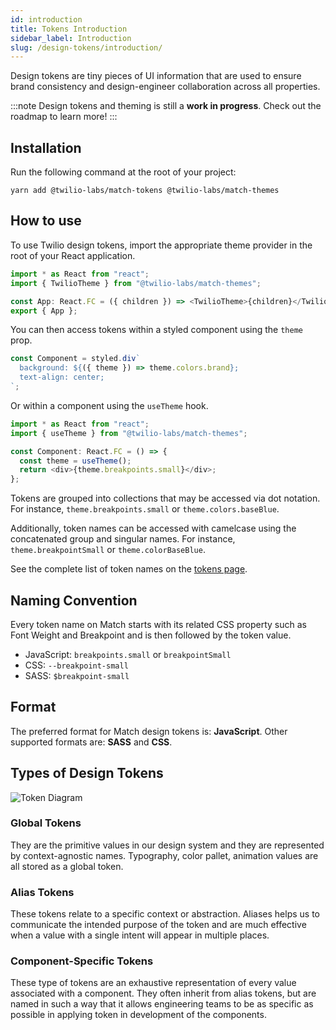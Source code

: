 ```yaml
---
id: introduction
title: Tokens Introduction
sidebar_label: Introduction
slug: /design-tokens/introduction/
---
```


Design tokens are tiny pieces of UI information that are used to ensure brand
consistency and design-engineer collaboration across all properties.

:::note
Design tokens and theming is still a **work in progress**. Check out the roadmap to learn more!
:::

## Installation

Run the following command at the root of your project:

```
yarn add @twilio-labs/match-tokens @twilio-labs/match-themes
```

## How to use

To use Twilio design tokens, import the appropriate theme provider in the root of your React application.

```typescript
import * as React from "react";
import { TwilioTheme } from "@twilio-labs/match-themes";

const App: React.FC = ({ children }) => <TwilioTheme>{children}</TwilioTheme>;
export { App };
```

You can then access tokens within a styled component using the `theme` prop.

```typescript
const Component = styled.div`
  background: ${({ theme }) => theme.colors.brand};
  text-align: center;
`;
```

Or within a component using the `useTheme` hook.

```typescript
import * as React from "react";
import { useTheme } from "@twilio-labs/match-themes";

const Component: React.FC = () => {
  const theme = useTheme();
  return <div>{theme.breakpoints.small}</div>;
};
```

Tokens are grouped into collections that may be accessed via dot notation. For instance, `theme.breakpoints.small` or `theme.colors.baseBlue`.

Additionally, token names can be accessed with camelcase using the concatenated group and singular names. For instance, `theme.breakpointSmall` or `theme.colorBaseBlue`.

See the complete list of token names on the [tokens page](./tokens.mdx).

## Naming Convention

Every token name on Match starts with its related CSS property such as Font Weight and Breakpoint and is then followed by the token value.

- JavaScript: `breakpoints.small` or `breakpointSmall`
- CSS: `--breakpoint-small`
- SASS: `$breakpoint-small`

## Format

The preferred format for Match design tokens is: **JavaScript**. Other supported formats are: **SASS** and **CSS**.

## Types of Design Tokens

![Token Diagram](tokens.png)

### Global Tokens

They are the primitive values in our design system and they are represented by context-agnostic names. Typography, color pallet, animation values are all stored as a global token.

### Alias Tokens

These tokens relate to a specific context or abstraction. Aliases helps us to communicate the intended purpose of the token and are much effective when a value with a single intent will appear in multiple places.

### Component-Specific Tokens

These type of tokens are an exhaustive representation of every value associated with a component. They often inherit from alias tokens, but are named in such a way that it allows engineering teams to be as specific as possible in applying token in development of the components.
